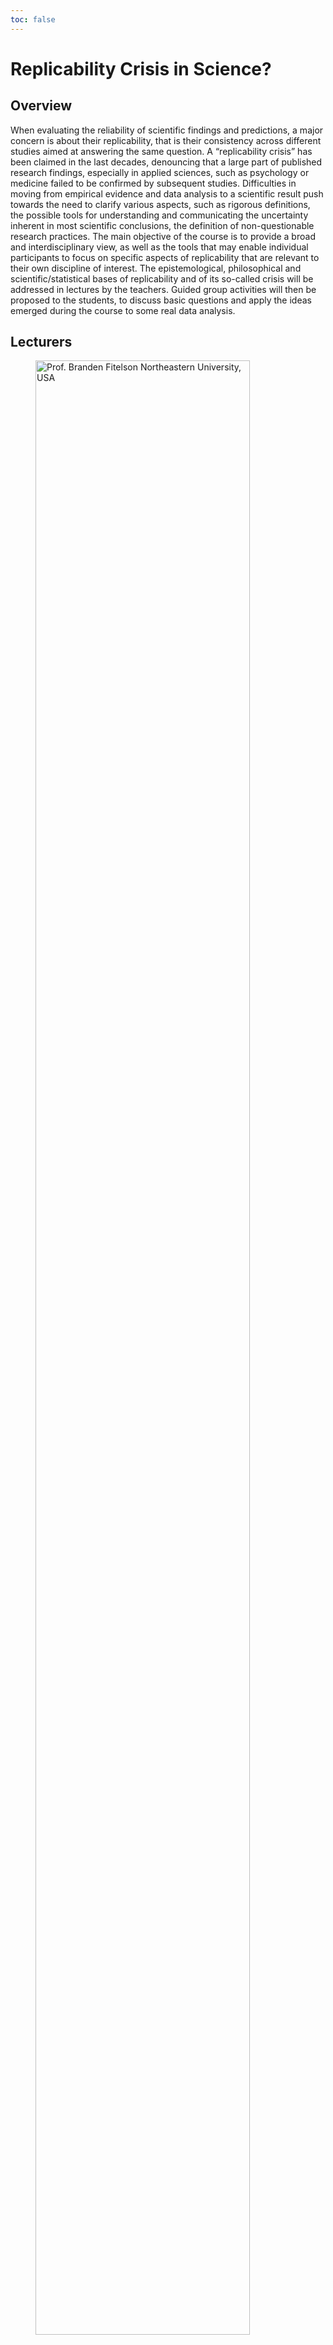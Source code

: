 ```yaml
---
toc: false
---
```


# Replicability Crisis in Science?

## Overview

When evaluating the reliability of scientific findings and predictions, a major concern is about their replicability, that is their consistency across different studies aimed at answering the same question. A “replicability crisis” has been claimed in the last decades, denouncing that a large part of published research findings, especially in applied sciences, such as psychology or medicine failed to be confirmed by subsequent studies. Difficulties in moving from empirical evidence and data analysis to a scientific result push towards the need to clarify various aspects, such as rigorous definitions, the possible tools for understanding and communicating the uncertainty inherent in most scientific conclusions, the definition of non-questionable research practices. The main objective of the course is to provide a broad and interdisciplinary view, as well as the tools that may enable individual participants to focus on specific aspects of replicability that are relevant to their own discipline of interest. The epistemological, philosophical and scientific/statistical bases of replicability and of its so-called crisis will be addressed in lectures by the teachers. Guided group activities will then be proposed to the students, to discuss basic questions and apply the ideas emerged during the course to some real data analysis.

## Lecturers

<!--
- Prof. [Branden Fitelson](https://cssh.northeastern.edu/faculty/branden-fitelson/), Northeastern University, USA
- Dr. [Filippo Gambarota](https://filippogambarota.github.io), University of Padova, Italy
- Prof. [Giovanni Parmigiani](https://scholar.harvard.edu/parmigiani), Harvard University, USA
-->


::: {layout-ncol=3}

![Prof. [Branden Fitelson](https://cssh.northeastern.edu/faculty/branden-fitelson/) </br> Northeastern University, USA](files/fitelson.png){width=90%}

![Dr. [Filippo Gambarota](https://filippogambarota.github.io) </br> University of Padova, Italy](files/gambarota.png){width=90%}

![Prof. [Giovanni Parmigiani](https://scholar.harvard.edu/parmigiani) </br> Harvard University, USA](files/parmigiani.jpg){width=90%}

:::

## Program

A more detailed program will be available soon. <!-- TODO update -->

| **Day**    | **Hour**      | **Room** |
|------------|---------------|----------|
| 09/06/2025 | 09:00 - 17:00 | TBD      |
| 10/06/2025 | 09:00 - 17:00 | TBD      |
| 11/06/2025 | 09:00 - 17:00 | TDB      |

The school will take place at the [School of Psychology](https://www.psicologia.unipd.it/en/), Via Venezia, 12, 35131 Padova PD (University of Padova).

<center>
<iframe width="425" height="350" src="https://www.openstreetmap.org/export/embed.html?bbox=11.8908628821373%2C45.41036482025023%2C11.895342171192171%2C45.41200675122365&amp;layer=mapnik" style="border: 1px solid black"></iframe><br/><small><a href="https://www.openstreetmap.org/?#map=19/45.411186/11.893103">View Larger Map</a></small>
</center>

## Organizers

- Prof. [Bruno Scarpa](https://homes.stat.unipd.it/brunoscarpa/), Department of Statistical Sciences
- Prof. [Emanuele Aliverti](https://emanuelealiverti.github.io/), Department of Statistical Sciences
- Prof. [Gianmarco Altoè](https://www.unipd.it/en/contatti/rubrica/?detail=Y&ruolo=1&checkout=cerca&persona=ALTOE%27&key=6A8AF57C3282433554D456917489A756), Department of Developmental Psychology and Socialization
- Dr. [Filippo Gambarota](https://emanuelealiverti.github.io/), Department of Developmental Psychology and Socialization
- Dr. [Margherita Calderan](https://dpg.unipd.it/calderan-margherita), Department of General Psychology

## Proponents

- [Department of Statistical Sciences](https://www.stat.unipd.it/), University of Padova
- [Department of Developmental Psychology and Socialization](https://www.dpss.unipd.it/), University of Padova
- [Department of General Psychology](https://www.dpg.unipd.it/), University of Padova

The course is also organized by the PhD program [Psychological Sciences](https://dottorato.psy.unipd.it/en) and the [Department of Statistical Sciences](https://www.unipd.it/en/stat), University of Padova.

::: {layout-ncol=3}

![](files/logo-stat.png){width="60%"}

![](files/logo-dpss.bmp){width="50%"}

![](files/logo-dpg.png){width="50%"}

:::